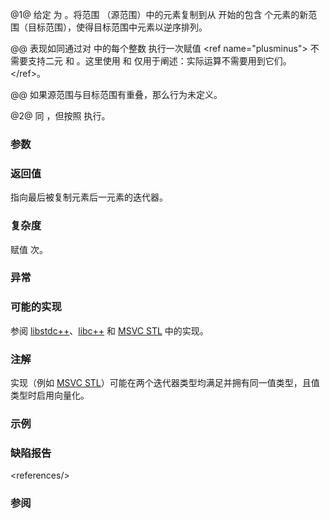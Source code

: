 {{cpp/title|reverse_copy}}
{{cpp/algorithm/navbar}}
{{dcl begin}}
{{dcl header|algorithm}}
{{dcl|num=1|notes={{mark constexpr since c++20}}|
template&lt; class BidirIt, class OutputIt &gt;
OutputIt reverse_copy( BidirIt first, BidirIt last,
                       OutputIt d_first );
}}
{{dcl|num=2|since=c++17|
template&lt; class ExecutionPolicy, class BidirIt, class ForwardIt &gt;
ForwardIt reverse_copy( ExecutionPolicy&amp;&amp; policy,
                        BidirIt first, BidirIt last,
                        ForwardIt d_first );
}}
{{dcl end}}

@1@ 给定 {{mathjax-or|\(\scriptsize N\)|N}} 为 {{c|std::distance(first, last)}}。将范围 {{range|first|last}}（源范围）中的元素复制到从 {{c|d_first}} 开始的包含 {{mathjax-or|\(\scriptsize N\)|N}} 个元素的新范围（目标范围），使得目标范围中元素以逆序排列。

@@ 表现如同通过对 {{range|0|N}} 中的每个整数 {{c|i}} 执行一次赋值 {{c|1=*(d_first + N - 1 - i) = *(first + i)}}&lt;ref name="plusminus"&gt;{{named req|OutputIterator}} 不需要支持二元 {{tt|+}} 和 {{tt|-}}。这里使用 {{tt|+}} 和 {{tt|-}} 仅用于阐述：实际运算不需要用到它们。&lt;/ref&gt;。

@@ 如果源范围与目标范围有重叠，那么行为未定义。

@2@ 同 {{v|1}}，但按照 {{c|policy}} 执行。{{cpp/algorithm/parallel overload precondition}}

===参数===
{{par begin}}
{{par range|3=要复制的|range=源}}
{{par|d_first|新范围的起始}}
{{par hreq}}
{{par req named|BidirIt|BidirectionalIterator}}
{{par req named|OutputIt|OutputIterator}}
{{par req named|ForwardIt|ForwardIterator}}
{{par end}}

===返回值===
指向最后被复制元素后一元素的迭代器。

===复杂度===
赋值 {{mathjax-or|\(\scriptsize N\)|N}} 次。

===异常===
{{cpp/algorithm/parallel exceptions reporting behavior|singular=yes}}

===可能的实现===
参阅 [https://github.com/gcc-mirror/gcc/blob/14d8a5ae472ca5743016f37da2dd4770d83dea21/libstdc%2B%2B-v3/include/bits/stl_algo.h#L1170-L1190 libstdc++]、[https://github.com/llvm/llvm-project/tree/134723edd5bf06ff6ec8aca7b87c56e5bd70ccae/libcxx/include/__algorithm/reverse_copy.h libc++] 和 [https://github.com/microsoft/STL/blob/472161105d596192194d4715ccad307c6c163b4a/stl/inc/algorithm#L4184-L4229 MSVC STL] 中的实现。
{{eq fun|1=
template&lt;class BidirIt, class OutputIt&gt;
constexpr // C++20 起
OutputIt reverse_copy(BidirIt first, BidirIt last, OutputIt d_first)
{
    for (; first != last; ++d_first)
        *d_first = *(--last);
    return d_first;
}
}}

===注解===
实现（例如 [https://github.com/microsoft/STL/blob/main/stl/src/vector_algorithms.cpp MSVC STL]）可能在两个迭代器类型均满足{{named req|ContiguousIterator}}并拥有同一值类型，且值类型{{named req|TriviallyCopyable}}时启用向量化。

===示例===
{{example
|code=
#include &lt;algorithm&gt;
#include &lt;iostream&gt;
#include &lt;vector&gt;
 
int main()
{
    auto print = [](const std::vector&lt;int&gt;&amp; v)
    {
        for (const auto&amp; value : v)
            std::cout &lt;&lt; value &lt;&lt; ' ';
        std::cout &lt;&lt; '\n';
    };
    
    std::vector&lt;int&gt; v{1, 2, 3};
    print(v);
    
    std::vector&lt;int&gt; destination(3);
    std::reverse_copy(std::begin(v), std::end(v), std::begin(destination));
    print(destination);
    
    std::reverse_copy(std::rbegin(v), std::rend(v), std::begin(destination));
    print(destination);
}
|output=
1 2 3 
3 2 1 
1 2 3 
}}

===缺陷报告===
{{dr list begin}}
{{dr list item|wg=lwg|dr=2074|std=C++98|before=对于每个 {{c|i}}，赋值操作是&lt;br&gt;{{c|1=*(d_first + N - i) = *(first + i)}}&lt;ref name="plusminus" /&gt;|after=改成&lt;br&gt;{{c|1=*(d_first + N - 1 - i) = *(first + i)}}&lt;ref name="plusminus" /&gt;}}
{{dr list item|wg=lwg|dr=2150|std=C++98|before=只需要赋值一个元素|after=改正要求}}
{{dr list end}}
&lt;references/&gt;

===参阅===
{{dsc begin}}
{{dsc inc|cpp/algorithm/dsc reverse}}
{{dsc inc|cpp/algorithm/ranges/dsc reverse_copy}}
{{dsc end}}

{{langlinks|de|en|es|fr|it|ja|pt|ru}}